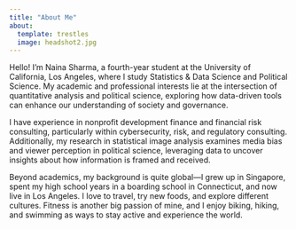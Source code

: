 ```yaml
---
title: "About Me"
about:
  template: trestles
  image: headshot2.jpg
---
```


Hello! I'm Naina Sharma, a fourth-year student at the University of California, Los Angeles, where I study Statistics & Data Science and Political Science. My academic and professional interests lie at the intersection of quantitative analysis and political science, exploring how data-driven tools can enhance our understanding of society and governance.

I have experience in nonprofit development finance and financial risk consulting, particularly within cybersecurity, risk, and regulatory consulting. Additionally, my research in statistical image analysis examines media bias and viewer perception in political science, leveraging data to uncover insights about how information is framed and received.

Beyond academics, my background is quite global—I grew up in Singapore, spent my high school years in a boarding school in Connecticut, and now live in Los Angeles. I love to travel, try new foods, and explore different cultures. Fitness is another big passion of mine, and I enjoy biking, hiking, and swimming as ways to stay active and experience the world.

